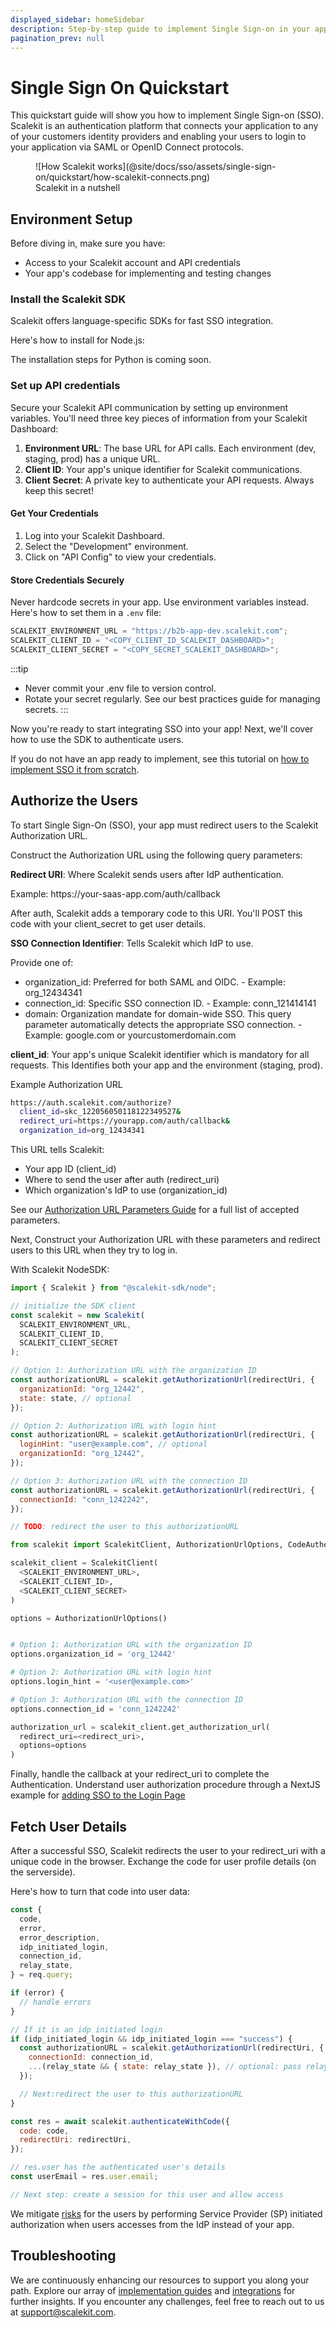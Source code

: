 ```yaml
---
displayed_sidebar: homeSidebar
description: Step-by-step guide to implement Single Sign-on in your application using Scalekit's APIs
pagination_prev: null
---
```



# Single Sign On Quickstart

This quickstart guide will show you how to implement Single Sign-on (SSO). Scalekit is an authentication platform that connects your application to any of your customers identity providers and enabling your users to login to your application via SAML or OpenID Connect protocols.

<figure>
  ![How Scalekit
  works](@site/docs/sso/assets/single-sign-on/quickstart/how-scalekit-connects.png)
  <figcaption>Scalekit in a nutshell</figcaption>
</figure>

## Environment Setup

Before diving in, make sure you have:

- Access to your Scalekit account and API credentials
- Your app's codebase for implementing and testing changes

### Install the Scalekit SDK

Scalekit offers language-specific SDKs for fast SSO integration.

Here's how to install for Node.js:

<InstallSDK />

The installation steps for Python is coming soon.

### Set up API credentials

Secure your Scalekit API communication by setting up environment variables. You'll need three key pieces of information from your Scalekit Dashboard:

1. **Environment URL**: The base URL for API calls. Each environment (dev, staging, prod) has a unique URL.
2. **Client ID**: Your app's unique identifier for Scalekit communications.
3. **Client Secret**: A private key to authenticate your API requests. Always keep this secret!

#### Get Your Credentials

1. Log into your Scalekit Dashboard.
2. Select the "Development" environment.
3. Click on "API Config" to view your credentials.

#### Store Credentials Securely

Never hardcode secrets in your app. Use environment variables instead. Here's how to set them in a `.env` file:

```jsx title=".env"
SCALEKIT_ENVIRONMENT_URL = "https://b2b-app-dev.scalekit.com";
SCALEKIT_CLIENT_ID = "<COPY_CLIENT_ID_SCALEKIT_DASHBOARD>";
SCALEKIT_CLIENT_SECRET = "<COPY_SECRET_SCALEKIT_DASHBOARD>";
```

:::tip

- Never commit your <SimpleCode>.env </SimpleCode> file to version control.
- Rotate your <SimpleCode>secret </SimpleCode>regularly. See our best practices guide for managing secrets.
  :::

Now you're ready to start integrating SSO into your app! Next, we'll cover how to use the SDK to authenticate users.

If you do not have an app ready to implement, see this tutorial on [how to implement SSO it from scratch](/sso/guides/key-concepts/sso-overview).

## Authorize the Users

To start Single Sign-On (SSO), your app must redirect users to the Scalekit Authorization URL.

Construct the Authorization URL using the following query parameters:

**Redirect URI**: Where Scalekit sends users after IdP authentication.

Example: <SimpleCode>https:<nolink />//your-saas-app.com/auth/callback</SimpleCode>

After auth, Scalekit adds a temporary <SimpleCode>code</SimpleCode> to this URI. You'll <SimpleCode>POST</SimpleCode> this <SimpleCode>code</SimpleCode> with your <SimpleCode>client_secret</SimpleCode> to get user details.

**SSO Connection Identifier**: Tells Scalekit which IdP to use.

Provide one of:

- <SimpleCode>organization_id</SimpleCode>: Preferred for both SAML and OIDC. -
  Example: <SimpleCode>org_12434341</SimpleCode>
- <SimpleCode>connection_id</SimpleCode>: Specific SSO connection ID. - Example:
  <SimpleCode>conn_121414141</SimpleCode>
- <SimpleCode>domain</SimpleCode>: Organization mandate for domain-wide SSO.
  This query parameter automatically detects the appropriate SSO connection. -
  Example: <SimpleCode>google.com</SimpleCode> or <SimpleCode>yourcustomerdomain.com</SimpleCode>

<SimpleCode>**client_id**</SimpleCode>: Your app's unique Scalekit identifier
which is mandatory for all requests. This Identifies both your app and the
environment (staging, prod).

<p style={{ textDecoration: "underline" }}>Example Authorization URL</p>

```sh title="Authorization URL"
https://auth.scalekit.com/authorize?
  client_id=skc_122056050118122349527&
  redirect_uri=https://yourapp.com/auth/callback&
  organization_id=org_12434341
```

This URL tells Scalekit:

- Your app ID (<SimpleCode>client_id</SimpleCode>)
- Where to send the user after auth (<SimpleCode>redirect_uri</SimpleCode>)
- Which organization's IdP to use (<SimpleCode>organization_id</SimpleCode>)

See our [Authorization URL Parameters Guide](/sso/guides/key-concepts/authorization-url) for a full list of accepted parameters.

Next, Construct your Authorization URL with these parameters and redirect users to this URL when they try to log in.

With Scalekit NodeSDK:

<Tabs groupId="tech-stack" queryString>
<TabItem value="nodejs" label="Node.js">

```javascript showLineNumbers
import { Scalekit } from "@scalekit-sdk/node";

// initialize the SDK client
const scalekit = new Scalekit(
  SCALEKIT_ENVIRONMENT_URL,
  SCALEKIT_CLIENT_ID,
  SCALEKIT_CLIENT_SECRET
);

// Option 1: Authorization URL with the organization ID
const authorizationURL = scalekit.getAuthorizationUrl(redirectUri, {
  organizationId: "org_12442",
  state: state, // optional
});

// Option 2: Authorization URL with login hint
const authorizationURL = scalekit.getAuthorizationUrl(redirectUri, {
  loginHint: "user@example.com", // optional
  organizationId: "org_12442",
});

// Option 3: Authorization URL with the connection ID
const authorizationURL = scalekit.getAuthorizationUrl(redirectUri, {
  connectionId: "conn_1242242",
});

// TODO: redirect the user to this authorizationURL
```

</TabItem>
<TabItem value="py" label="Python">

```python showLineNumbers
from scalekit import ScalekitClient, AuthorizationUrlOptions, CodeAuthenticationOptions

scalekit_client = ScalekitClient(
  <SCALEKIT_ENVIRONMENT_URL>,
  <SCALEKIT_CLIENT_ID>,
  <SCALEKIT_CLIENT_SECRET>
)

options = AuthorizationUrlOptions()


# Option 1: Authorization URL with the organization ID
options.organization_id = 'org_12442'

# Option 2: Authorization URL with login hint
options.login_hint = '<user@example.com>'

# Option 3: Authorization URL with the connection ID
options.connection_id = 'conn_1242242'

authorization_url = scalekit_client.get_authorization_url(
  redirect_uri=<redirect_uri>,
  options=options
)
```

</TabItem>
</Tabs>

Finally, handle the callback at your <SimpleCode>redirect_uri</SimpleCode> to complete the Authentication. Understand user authorization procedure through a NextJS example for [adding SSO to the Login Page](/sso/guides/setup-sso/build-login-page)

## Fetch User Details

After a successful SSO, Scalekit redirects the user to your <SimpleCode>redirect_uri</SimpleCode> with a unique <SimpleCode>code</SimpleCode> in the browser. Exchange the <SimpleCode>code</SimpleCode> for user profile details (on the serverside).

Here's how to turn that <SimpleCode>code</SimpleCode> into user data:

<Tabs groupId="tech-stack" queryString>
<TabItem value="nodejs" label="Node.js">

```javascript showLineNumbers
const {
  code,
  error,
  error_description,
  idp_initiated_login,
  connection_id,
  relay_state,
} = req.query;

if (error) {
  // handle errors
}

// If it is an idp initiated login
if (idp_initiated_login && idp_initiated_login === "success") {
  const authorizationURL = scalekit.getAuthorizationUrl(redirectUri, {
    connectionId: connection_id,
    ...(relay_state && { state: relay_state }), // optional: pass relay state
  });

  // Next:redirect the user to this authorizationURL
}

const res = await scalekit.authenticateWithCode({
  code: code,
  redirectUri: redirectUri,
});

// res.user has the authenticated user's details
const userEmail = res.user.email;

// Next step: create a session for this user and allow access
```

</TabItem>
</Tabs>




We mitigate [risks](/sso/guides/setup-sso/implement-idp-initiated-sso) for the users by performing Service Provider (SP) initiated authorization when users accesses from the IdP instead of your app.

## Troubleshooting

We are continuously enhancing our resources to support you along your path. Explore our array of [implementation guides](/sso/guides) and [integrations](/sso/guides/integrations) for further insights. If you encounter any challenges, feel free to reach out to us at support@scalekit.com.